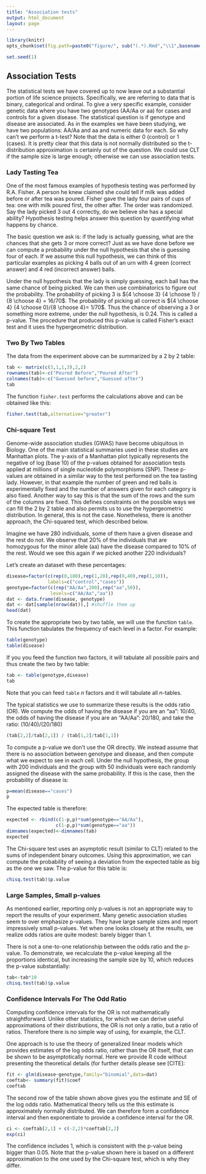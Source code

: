 ```yaml
---
title: "Association tests"
output: html_document
layout: page
---
```


```r
library(knitr)
opts_chunk$set(fig.path=paste0("figure/", sub("(.*).Rmd","\\1",basename(knitr:::knit_concord$get('infile'))), "-"))
```

```r
set.seed(1)
```

## Association Tests

The statistical tests we have covered up to now leave out a substantial portion of life science projects. Specifically, we are referring to data that is binary, categorical and ordinal. To give a very specific example, consider genetic data where you have two genotypes (AA/Aa or aa) for cases and controls for a given disease. The statistical question is if genotype and disease are associated. As in the examples we have been studying, we have two populations: AA/Aa and aa and numeric data for each. So why can't we perform a t-test? Note that the data is either 0 (control) or 1 (cases). It is pretty clear that this data is not normally distributed so the t-distribution approximation is certainly out of the question. We could use CLT if the sample size is large enough; otherwise we can use association tests.

### Lady Tasting Tea

One of the most famous examples of hypothesis testing was performed by R.A. Fisher. A person he knew claimed she could tell if milk was added before or after tea was poured. Fisher gave the lady four pairs of cups of tea: one with milk poured first, the other after. The order was randomized. Say the lady picked 3 out 4 correctly, do we believe she has a special ability? Hypothesis testing helps answer this question by quantifying what happens by chance.

The basic question we ask is: if the lady is actually guessing, what are the chances that she gets 3 or more correct? Just as we have done before we can compute a probability under the null hypothesis that she is guessing four of each. If we assume this null hypothesis, we can think of this particular examples as picking 4 balls out of an urn with 4 green (correct answer) and 4 red (incorrect answer) balls. 

Under the null hypothesis that the lady is simply guessing, each ball has the same chance of being picked. We can then use combinatorics to figure out the probability. The probability of picking 3 is ${4 \choose 3} {4 \choose 1} / {8 \choose 4} = 16/70$. The probability of picking all correct is ${4 \choose 4} {4 \choose 0}/{8 \choose 4}= 1/70$. Thus the chance of observing a 3 or something more extreme, under the null hypothesis, is 0.24. This is called a p-value. The procedure that produced this p-value is called Fisher's exact test and it uses the hypergeometric distribution.

### Two By Two Tables

The data from the experiment above can be summarized by a 2 by 2 table:

```r
tab <- matrix(c(3,1,1,3),2,2)
rownames(tab)<-c("Poured Before","Poured After")
colnames(tab)<-c("Guessed before","Guessed after")
tab
```

The function `fisher.test` performs the calculations above and can be obtained like this:

```r
fisher.test(tab,alternative="greater")
```

### Chi-square Test

Genome-wide association studies (GWAS) have become ubiquitous in Biology. One of the main statistical summaries used in these studies are Manhattan plots. The y-axis of a Manhattan plot typically represents the negative of log (base 10) of the p-values obtained for association tests applied at millions of single nucleotide polymorphisms (SNP). These p-values are obtained in a similar way to the test performed on the tea tasting lady. However, in that example the number of green and red balls is experimentally fixed and the number of answers given for each category is also fixed. Another way to say this is that the sum of the rows and the sum of the columns are fixed. This defines constraints on the possible ways we can fill the 2 by 2 table and also permits us to use the hypergeometric distribution. In general, this is not the case. Nonetheless, there is another approach, the Chi-squared test, which described below.

Imagine we have 280 individuals, some of them have a given disease and the rest do not. We observe that 20% of the individuals that are homozygous for the minor allele (aa) have the disease compared to 10% of the rest. Would we see this again if we picked another 220 individuals?

Let's create an dataset with these percentages:

```r
disease=factor(c(rep(0,180),rep(1,20),rep(0,40),rep(1,10)),
               labels=c("control","cases"))
genotype=factor(c(rep("AA/Aa",200),rep("aa",50)),
                levels=c("AA/Aa","aa"))
dat <- data.frame(disease, genotype)
dat <- dat[sample(nrow(dat)),] #shuffle them up
head(dat)
```

To create the appropriate two by two table, we will use the function `table`. This function tabulates the frequency of each level in a factor. For example:

```r
table(genotype)
table(disease)
```

If you you feed the function two factors, it will tabulate all possible pairs and thus create the two by two table:

```r
tab <- table(genotype,disease)
tab
```

Note that you can feed `table` $n$ factors and it will tabulate all $n$-tables.

The typical statistics we use to summarize these results is the odds ratio (OR). We compute the odds of having the disease if you are an "aa": 10/40, the odds of having the disease if you are an "AA/Aa": 20/180, and take the ratio: $(10/40) / (20/180)$ 

```r
(tab[2,2]/tab[2,1]) / (tab[1,2]/tab[1,1])
```

To compute a p-value we don't use the OR directly. We instead assume that there is no association between genotype and disease, and then compute what we expect to see in each cell. Under the null hypothesis, the group with 200 individuals and the group with 50 individuals were each randomly assigned the disease with the same probability. If this is the case, then the probability of disease is:

```r
p=mean(disease=="cases")
p
```

The expected table is therefore:

```r
expected <- rbind(c(1-p,p)*sum(genotype=="AA/Aa"),
                  c(1-p,p)*sum(genotype=="aa"))
dimnames(expected)<-dimnames(tab)
expected
```

The Chi-square test uses an asymptotic result (similar to CLT) related to the sums of independent binary outcomes. Using this approximation, we can compute the probability of seeing a deviation from the expected table as big as the one we saw. The p-value for this table is: 

```r
chisq.test(tab)$p.value
```

### Large Samples, Small p-values

As mentioned earlier, reporting only p-values is not an appropriate way to report the results of your experiment. Many genetic association studies seem to over emphasize p-values. They have large sample sizes and report impressively small p-values.  Yet when one looks closely at the results, we realize odds ratios are quite modest: barely bigger than 1.

There is not a one-to-one relationship between the odds ratio and the p-value. To demonstrate, we recalculate the p-value keeping all the proportions identical, but increasing the sample size by 10, which reduces the p-value substantially:

```r
tab<-tab*10
chisq.test(tab)$p.value
```

### Confidence Intervals For The Odd Ratio

Computing confidence intervals for the OR is not mathematically straightforward. Unlike other statistics, for which we can derive useful approximations of their distributions, the OR is not only a ratio, but a ratio of ratios. Therefore there is no simple way of using, for example, the CLT.
 
One approach is to use the theory of generalized linear models which provides estimates of the log odds ratio, rather than the OR itself, that can be shown to be asymptotically normal. Here we provide R code without presenting the theoretical details (for further details please see [CITE]:
  
```r
fit <- glm(disease~genotype,family="binomial",data=dat)
coeftab<- summary(fit)$coef
coeftab
```

The second row of the table shown above gives you the estimate and SE of the log odds ratio. Mathematical theory tells us the this estimate is approximately normally distributed. We can therefore form a confidence interval and then exponentiate to provide a confidence interval for the OR.

```r
ci <- coeftab[2,1] + c(-2,2)*coeftab[2,2]
exp(ci)
```

The confidence includes 1, which is consistent with the p-value being bigger than 0.05. Note that the p-value shown here is based on a different approximation to the one used by the Chi-square test, which is why they differ.

